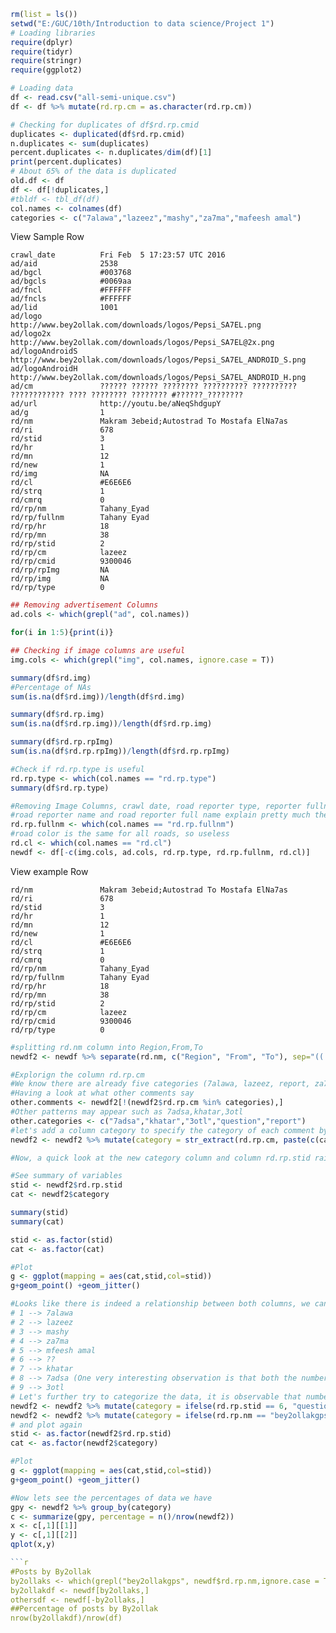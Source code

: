 
```r
rm(list = ls())
setwd("E:/GUC/10th/Introduction to data science/Project 1")
# Loading libraries
require(dplyr)
require(tidyr)
require(stringr)
require(ggplot2)
```
```r
# Loading data
df <- read.csv("all-semi-unique.csv")
df <- df %>% mutate(rd.rp.cm = as.character(rd.rp.cm))

# Checking for duplicates of df$rd.rp.cmid
duplicates <- duplicated(df$rd.rp.cmid)
n.duplicates <- sum(duplicates)
percent.duplicates <- n.duplicates/dim(df)[1]
print(percent.duplicates)
# About 65% of the data is duplicated
old.df <- df
df <- df[!duplicates,]
#tbldf <- tbl_df(df)
col.names <- colnames(df)
categories <- c("7alawa","lazeez","mashy","za7ma","mafeesh amal")
```

View Sample Row
```
crawl_date			Fri Feb  5 17:23:57 UTC 2016
ad/aid				2538
ad/bgcl				#003768
ad/bgcls			#0069aa
ad/fncl				#FFFFFF
ad/fncls			#FFFFFF
ad/lid				1001
ad/logo				http://www.bey2ollak.com/downloads/logos/Pepsi_SA7EL.png
ad/logo2x			http://www.bey2ollak.com/downloads/logos/Pepsi_SA7EL@2x.png
ad/logoAndroidS		http://www.bey2ollak.com/downloads/logos/Pepsi_SA7EL_ANDROID_S.png
ad/logoAndroidH		http://www.bey2ollak.com/downloads/logos/Pepsi_SA7EL_ANDROID_H.png
ad/cm				?????? ?????? ???????? ?????????? ?????????? ???????????? ???? ???????? ???????? #??????_????????
ad/url				http://youtu.be/aNeqShdgupY
ad/g				1
rd/nm				Makram 3ebeid;Autostrad To Mostafa ElNa7as
rd/ri				678
rd/stid				3
rd/hr				1
rd/mn				12
rd/new				1
rd/img				NA
rd/cl				#E6E6E6
rd/strq				1
rd/cmrq				0
rd/rp/nm			Tahany_Eyad
rd/rp/fullnm		Tahany Eyad
rd/rp/hr			18
rd/rp/mn			38
rd/rp/stid			2
rd/rp/cm			lazeez
rd/rp/cmid			9300046
rd/rp/rpImg			NA
rd/rp/img			NA
rd/rp/type			0
```

```r
## Removing advertisement Columns
ad.cols <- which(grepl("ad", col.names))
```
```r
for(i in 1:5){print(i)}
```

```r
## Checking if image columns are useful
img.cols <- which(grepl("img", col.names, ignore.case = T))
```
```r
summary(df$rd.img)
#Percentage of NAs
sum(is.na(df$rd.img))/length(df$rd.img)
```

```r
summary(df$rd.rp.img)
sum(is.na(df$rd.rp.img))/length(df$rd.rp.img)
```

```r
summary(df$rd.rp.rpImg)
sum(is.na(df$rd.rp.rpImg))/length(df$rd.rp.rpImg)
```

```r
#Check if rd.rp.type is useful
rd.rp.type <- which(col.names == "rd.rp.type")
summary(df$rd.rp.type)
```

```r
#Removing Image Columns, crawl date, road reporter type, reporter fullname
#road reporter name and road reporter full name explain pretty much the same thing 
rd.rp.fullnm <- which(col.names == "rd.rp.fullnm")
#road color is the same for all roads, so useless
rd.cl <- which(col.names == "rd.cl")
newdf <- df[-c(img.cols, ad.cols, rd.rp.type, rd.rp.fullnm, rd.cl)]
```
View example Row
```
rd/nm				Makram 3ebeid;Autostrad To Mostafa ElNa7as
rd/ri				678
rd/stid				3
rd/hr				1
rd/mn				12
rd/new				1
rd/cl				#E6E6E6
rd/strq				1
rd/cmrq				0
rd/rp/nm			Tahany_Eyad
rd/rp/fullnm		Tahany Eyad
rd/rp/hr			18
rd/rp/mn			38
rd/rp/stid			2
rd/rp/cm			lazeez
rd/rp/cmid			9300046
rd/rp/type			0
```

```r
#splitting rd.nm column into Region,From,To
newdf2 <- newdf %>% separate(rd.nm, c("Region", "From", "To"), sep="(( To )|;)", remove = TRUE)
```

```r
#Explorign the column rd.rp.cm
#We know there are already five categories (7alawa, lazeez, report, za7ma, mfesh amal, so2al)
#Having a look at what other comments say
other.comments <- newdf2[!(newdf2$rd.rp.cm %in% categories),]
#Other patterns may appear such as 7adsa,khatar,3otl
other.categories <- c("7adsa","khatar","3otl","question","report")
#let's add a column category to specify the category of each comment by perofrming a niive match to the string inside the comment to one of the known categories so far.
newdf2 <- newdf2 %>% mutate(category = str_extract(rd.rp.cm, paste(c(categories, other.categories), collapse = "|")))

```

```r
#Now, a quick look at the new category column and column rd.rp.stid raises the urge to question whether these two columns are related

#See summary of variables
stid <- newdf2$rd.rp.stid
cat <- newdf2$category

summary(stid)
summary(cat)

stid <- as.factor(stid)
cat <- as.factor(cat)

#Plot
g <- ggplot(mapping = aes(cat,stid,col=stid))
g+geom_point() +geom_jitter()
```

```r
#Looks like there is indeed a relationship between both columns, we can infer the following parings:
# 1 --> 7alawa
# 2 --> lazeez
# 3 --> mashy
# 4 --> za7ma
# 5 --> mfeesh amal
# 6 --> ??
# 7 --> khatar
# 8 --> 7adsa (One very interesting observation is that both the number 7 and 5 relate to 7adsa, this is logical because 7adsa always results in mfeesh amal)
# 9 --> 3otl
# Let's further try to categorize the data, it is observable that number 6 is associated with people making enquiries about the road status, and that there are many data points generated by reports from by2ollakgps service, let's set the category column for both of these
newdf2 <- newdf2 %>% mutate(category = ifelse(rd.rp.stid == 6, "question", category))
newdf2 <- newdf2 %>% mutate(category = ifelse(rd.rp.nm == "bey2ollakgps", "report", category))
# and plot again
stid <- as.factor(newdf2$rd.rp.stid)
cat <- as.factor(newdf2$category)

#Plot
g <- ggplot(mapping = aes(cat,stid,col=stid))
g+geom_point() +geom_jitter()

```

```r
#Now lets see the percentages of data we have
gpy <- newdf2 %>% group_by(category)
c <- summarize(gpy, percentage = n()/nrow(newdf2))
x <- c[,1][[1]]
y <- c[,1][[2]]
qplot(x,y)

```r
#Posts by By2ollak
by2ollaks <- which(grepl("bey2ollakgps", newdf$rd.rp.nm,ignore.case = T))
by2ollakdf <- newdf[by2ollaks,]
othersdf <- newdf[-by2ollaks,]
##Percentage of posts by By2ollak
nrow(by2ollakdf)/nrow(df)
```

